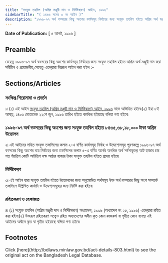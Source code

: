 ```yaml
---
title: "সংযুক্ত তহবিল (অগ্রিম মঞ্জুরী দান ও নির্দিষ্টকরণ) আইন, ১৯৯৬"
sidebarTitle: "( ১৯৯৬ সনের ৩ নং আইন )"
description: "১৯৯৬-৯৭ অর্থ বত্সরের কিছু অংশের কার্যসমূহ নির্বাহের জন্য সংযুক্ত তহবিল হইতে অগ্রিম অর্থ মঞ্জুরী দানের জন্য প্রণীত আইন৷"
---
```


**Date of Publication:** [ ৫ আগষ্ট, ১৯৯৬ ]

## Preamble

যেহেতু ১৯৯৬-৯৭ অর্থ বত্সরের কিছু অংশের কার্যসমূহ নির্বাহের জন্য সংযুক্ত তহবিল হইতে অগ্রিম অর্থ মঞ্জুরী দান করা সমীচীন ও প্রয়োজনীয়;সেহেতু এতদ্‌দ্বারা নিম্নরূপ আইন করা হইল :-

## Sections/Articles

### সংক্ষিপ্ত শিরোনামা ও প্রবর্তন

১৷ (১) এই আইন [সংযুক্ত তহবিল (অগ্রিম মঞ্জুরী দান ও নির্দিষ্টকরণ) আইন, ১৯৯৬](/act-803.html "সংযুক্ত তহবিল (অগ্রিম মঞ্জুরী দান ও নির্দিষ্টকরণ) আইন, ১৯৯৬") নামে অভিহিত হইবে৷(২) ইহা ৮ই আষাঢ়, ১৪০৩ মোতাবেক ২২শে জুন, ১৯৯৬ তারিখ হইতে কার্যকর হইয়াছে বলিয়া গণ্য হইবে৷

### ১৯৯৬-৯৭ অর্থ বত্সরের কিছু অংশের জন্য সংযুক্ত তহবিল হইতে ৮৪৩৫,৩৮,১৮,০০০ টাকা অগ্রিম উত্তোলন

২৷ এই আইনের সহিত সংযুক্ত তফসিলের কলাম ২-এ বর্ণিত কার্যসমূহ নির্বাহ ও উদ্দেশ্যেসমূহ পূরণকল্পে ১৯৯৬-৯৭ অর্থ বত্সরের কিছু অংশের ব্যয় নির্বাহের জন্য তফসিলের কলাম ৫-এ বর্ণিত অর্থের অনধিক অর্থ সর্বসাকুল্যে আট হাজার চার শত পঁয়ত্রিশ কোটি আটত্রিশ লক্ষ আঠার হাজার টাকা সংযুক্ত তহবিল হইতে প্রদেয় হইবে৷

### নির্দিষ্টকরণ

৩৷ এই আইন দ্বারা সংযুক্ত তহবিল হইতে উত্তোলনের জন্য অনুমোদিত অর্থসমূহ উক্ত অর্থ বত্সরের কিছু অংশ সম্পর্কে তফসিলে উল্লিখিত কার্যাদি ও উদ্দেশ্যসমূহের জন্য নির্দিষ্ট করা হইবে৷

### রহিতকরণ ও হেফাজত

৪৷ (১) সংযুক্ত তহবিল (অগ্রিম মঞ্জুরী দান ও নির্দিষ্টকরণ) অধ্যাদেশ, ১৯৯৬ (অধ্যাদেশ নং ২৫, ১৯৯৬) এতদ্‌দ্বারা রহিত করা হইল৷(২) উক্তরূপ রহিতকরণ সত্ত্বেও রহিত অধ্যাদেশের অধীন কৃত কোন কাজকর্ম বা গৃহীত কোন ব্যবস্থা এই আইনের অধীনে কৃত বা গৃহীত হইয়াছে বলিয়া গণ্য হইবে৷

## Footnotes

<Note>
  Click [here](http://bdlaws.minlaw.gov.bd/act-details-803.html) to see the original act on the Bangladesh Legal Database.
</Note>
